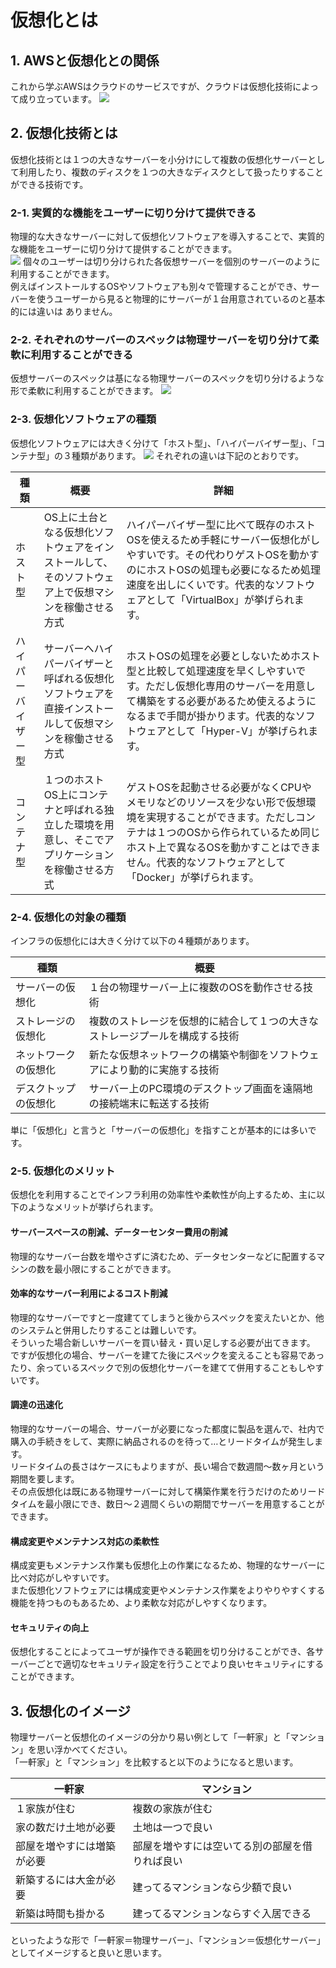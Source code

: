 # 仮想化とは
## 1. AWSと仮想化との関係
これから学ぶAWSはクラウドのサービスですが、クラウドは仮想化技術によって成り立っています。
![](./img/aws_cp_what_is_virtualization_cloud_and_virtualization_image.png)
## 2. 仮想化技術とは
仮想化技術とは１つの大きなサーバーを小分けにして複数の仮想化サーバーとして利用したり、複数のディスクを１つの大きなディスクとして扱ったりすることができる技術です。  
### 2-1. 実質的な機能をユーザーに切り分けて提供できる
物理的な大きなサーバーに対して仮想化ソフトウェアを導入することで、実質的な機能をユーザーに切り分けて提供することができます。  
![](./img/aws_cp_what_is_virtualization_virtualization_image.png)
個々のユーザーは切り分けられた各仮想サーバーを個別のサーバーのように利用することができます。  
例えばインストールするOSやソフトウェアも別々で管理することができ、サーバーを使うユーザーから見ると物理的にサーバーが１台用意されているのと基本的には違いは
ありません。  
### 2-2. それぞれのサーバーのスペックは物理サーバーを切り分けて柔軟に利用することができる
仮想サーバーのスペックは基になる物理サーバーのスペックを切り分けるような形で柔軟に利用することができます。
![](./img/aws_cp_what_is_virtualization_virtualization_separate_image.png) 
### 2-3. 仮想化ソフトウェアの種類
仮想化ソフトウェアには大きく分けて「ホスト型」、「ハイパーバイザー型」、「コンテナ型」の３種類があります。
![](./img/aws_cp_what_is_virtualization_virtualization_type_image.png)
それぞれの違いは下記のとおりです。

| 種類 | 概要 | 詳細 |
|-------|-------|-------|
| ホスト型 | OS上に土台となる仮想化ソフトウェアをインストールして、そのソフトウェア上で仮想マシンを稼働させる方式 | ハイパーバイザー型に比べて既存のホストOSを使えるため手軽にサーバー仮想化がしやすいです。その代わりゲストOSを動かすのにホストOSの処理も必要になるため処理速度を出しにくいです。代表的なソフトウェアとして「VirtualBox」が挙げられます。 |
| ハイパーバイザー型 | サーバーへハイパーバイザーと呼ばれる仮想化ソフトウェアを直接インストールして仮想マシンを稼働させる方式 | ホストOSの処理を必要としないためホスト型と比較して処理速度を早くしやすいです。ただし仮想化専用のサーバーを用意して構築をする必要があるため使えるようになるまで手間が掛かります。代表的なソフトウェアとして「Hyper-V」が挙げられます。 |
| コンテナ型 | １つのホストOS上にコンテナと呼ばれる独立した環境を用意し、そこでアプリケーションを稼働させる方式 | ゲストOSを起動させる必要がなくCPUやメモリなどのリソースを少ない形で仮想環境を実現することができます。ただしコンテナは１つのOSから作られているため同じホスト上で異なるOSを動かすことはできません。代表的なソフトウェアとして「Docker」が挙げられます。 |
### 2-4. 仮想化の対象の種類
インフラの仮想化には大きく分けて以下の４種類があります。

| 種類 | 概要 |
|-------|-------|
| サーバーの仮想化 | １台の物理サーバー上に複数のOSを動作させる技術 |
| ストレージの仮想化 | 複数のストレージを仮想的に結合して１つの大きなストレージプールを構成する技術 |
| ネットワークの仮想化 | 新たな仮想ネットワークの構築や制御をソフトウェアにより動的に実施する技術 |
| デスクトップの仮想化 | サーバー上のPC環境のデスクトップ画面を遠隔地の接続端末に転送する技術 |
単に「仮想化」と言うと「サーバーの仮想化」を指すことが基本的には多いです。
### 2-5. 仮想化のメリット
仮想化を利用することでインフラ利用の効率性や柔軟性が向上するため、主に以下のようなメリットが挙げられます。
#### サーバースペースの削減、データーセンター費用の削減
物理的なサーバー台数を増やさずに済むため、データセンターなどに配置するマシンの数を最小限にすることができます。
#### 効率的なサーバー利用によるコスト削減
物理的なサーバーですと一度建ててしまうと後からスペックを変えたいとか、他のシステムと併用したりすることは難しいです。  
そういった場合新しいサーバーを買い替え・買い足しする必要が出てきます。
ですが仮想化の場合、サーバーを建てた後にスペックを変えることも容易であったり、余っているスペックで別の仮想化サーバーを建てて併用することもしやすいです。
#### 調達の迅速化
物理的なサーバーの場合、サーバーが必要になった都度に製品を選んで、社内で購入の手続きをして、実際に納品されるのを待って…とリードタイムが発生します。  
リードタイムの長さはケースにもよりますが、長い場合で数週間～数ヶ月という期間を要します。  
その点仮想化は既にある物理サーバーに対して構築作業を行うだけのためリードタイムを最小限にでき、数日～２週間くらいの期間でサーバーを用意することができます。
#### 構成変更やメンテナンス対応の柔軟性
構成変更もメンテナンス作業も仮想化上の作業になるため、物理的なサーバーに比べ対応がしやすいです。  
また仮想化ソフトウェアには構成変更やメンテナンス作業をよりやりやすくする機能を持つものもあるため、より柔軟な対応がしやすくなります。
#### セキュリティの向上
仮想化することによってユーザが操作できる範囲を切り分けることができ、各サーバーごとで適切なセキュリティ設定を行うことでより良いセキュリティにすることができます。
## 3. 仮想化のイメージ
物理サーバーと仮想化のイメージの分かり易い例として「一軒家」と「マンション」を思い浮かべてください。  
「一軒家」と「マンション」を比較すると以下のようになると思います。

| 一軒家 | マンション |
|-------|-------|
| １家族が住む | 複数の家族が住む |
| 家の数だけ土地が必要 | 土地は一つで良い |
| 部屋を増やすには増築が必要 | 部屋を増やすには空いてる別の部屋を借りれば良い |
| 新築するには大金が必要 | 建ってるマンションなら少額で良い |
| 新築は時間も掛かる | 建ってるマンションならすぐ入居できる |
といったような形で「一軒家＝物理サーバー」、「マンション＝仮想化サーバー」としてイメージすると良いと思います。